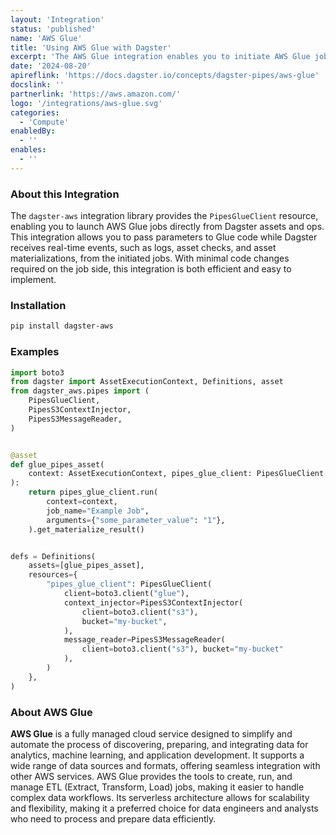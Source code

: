 ```yaml
---
layout: 'Integration'
status: 'published'
name: 'AWS Glue'
title: 'Using AWS Glue with Dagster'
excerpt: 'The AWS Glue integration enables you to initiate AWS Glue jobs directly from Dagster, seamlessly pass parameters to your code, and stream logs and structured messages back into Dagster.'
date: '2024-08-20'
apireflink: 'https://docs.dagster.io/concepts/dagster-pipes/aws-glue'
docslink: ''
partnerlink: 'https://aws.amazon.com/'
logo: '/integrations/aws-glue.svg'
categories:
  - 'Compute'
enabledBy:
  - ''
enables:
  - ''
---
```


### About this Integration

The `dagster-aws` integration library provides the `PipesGlueClient` resource, enabling you to launch AWS Glue jobs directly from Dagster assets and ops. This integration allows you to pass parameters to Glue code while Dagster receives real-time events, such as logs, asset checks, and asset materializations, from the initiated jobs. With minimal code changes required on the job side, this integration is both efficient and easy to implement.

### Installation

```bash
pip install dagster-aws
```

### Examples

```python
import boto3
from dagster import AssetExecutionContext, Definitions, asset
from dagster_aws.pipes import (
    PipesGlueClient,
    PipesS3ContextInjector,
    PipesS3MessageReader,
)


@asset
def glue_pipes_asset(
    context: AssetExecutionContext, pipes_glue_client: PipesGlueClient
):
    return pipes_glue_client.run(
        context=context,
        job_name="Example Job",
        arguments={"some_parameter_value": "1"},
    ).get_materialize_result()


defs = Definitions(
    assets=[glue_pipes_asset],
    resources={
        "pipes_glue_client": PipesGlueClient(
            client=boto3.client("glue"),
            context_injector=PipesS3ContextInjector(
                client=boto3.client("s3"),
                bucket="my-bucket",
            ),
            message_reader=PipesS3MessageReader(
                client=boto3.client("s3"), bucket="my-bucket"
            ),
        )
    },
)
```

### About AWS Glue

**AWS Glue** is a fully managed cloud service designed to simplify and automate the process of discovering, preparing, and integrating data for analytics, machine learning, and application development. It supports a wide range of data sources and formats, offering seamless integration with other AWS services. AWS Glue provides the tools to create, run, and manage ETL (Extract, Transform, Load) jobs, making it easier to handle complex data workflows. Its serverless architecture allows for scalability and flexibility, making it a preferred choice for data engineers and analysts who need to process and prepare data efficiently.
